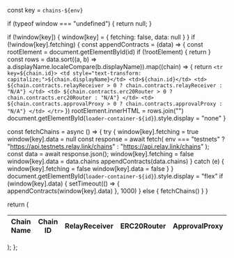 
const key = `chains-${env}`

if (typeof window === "undefined") {
  return null;
}

if (!window[key]) {
  window[key] = {
    fetching: false,
    data: null
  }
}
if (!window[key].fetching) {
  const appendContracts = (data) => {
    const rootElement = document.getElementById(id)
    if (!rootElement) {
      return
    }
    const rows = data.sort((a, b) => a.displayName.localeCompare(b.displayName)).map((chain) => {
      return `<tr key=${chain.id}>
        <td style="text-transform: capitalize;">${chain.displayName}</td>
        <td>${chain.id}</td>
        <td>
          ${chain.contracts.relayReceiver > 0
            ? chain.contracts.relayReceiver
            : "N/A"}
        </td>
        <td>
          ${chain.contracts.erc20Router > 0
            ? chain.contracts.erc20Router
            : "N/A"}
        </td>
        <td>
          ${chain.contracts.approvalProxy > 0
            ? chain.contracts.approvalProxy
            : "N/A"}
        </td>
      </tr>`
    })
    rootElement.innerHTML = rows.join("")
    document.getElementById(`loader-container-${id}`).style.display = "none"
  }

  const fetchChains = async () => {
    try {
      window[key].fetching = true
      window[key].data = null
      const response = await fetch(
        env === "testnets"
        ? "https://api.testnets.relay.link/chains"
        : "https://api.relay.link/chains"
        );
        const data = await response.json();
        window[key].fetching = false
        window[key].data = data.chains
        appendContracts(data.chains)
    } catch (e) {
      window[key].fetching = false
      window[key].data = false
    }
  }
  document.getElementById(`loader-container-${id}`).style.display = "flex"
  if (window[key].data) {
    setTimeout(() => {
      appendContracts(window[key].data)
    }, 1000)
  } else {
    fetchChains()
  }
}

return (
<table style={{ width: "100%", borderSpacing: "48px" }} className="relay-table">
  <thead
    style={{
      borderBottom: "1px solid rgb(227 226 230)",
      paddingBottom: 5,
      width: "100%",
      fontSize: 16,
    }}
  >
    <tr style={{ textAlign: "left" }}>
      <th>Chain Name</th>
      <th>Chain ID</th>
      <th>RelayReceiver</th>
      <th>ERC20Router</th>
      <th>ApprovalProxy</th>
    </tr>
  </thead>
  <tbody id={id} style={{width: "100%"}}>
  </tbody>
  <div className={`loader-container-${id}`} style={{ display: "none", justifyContent: "center", alignItems: "center", height: "200px", width: "100%" }}>
    <div className="loader"></div>
  </div>
</table>
); };
